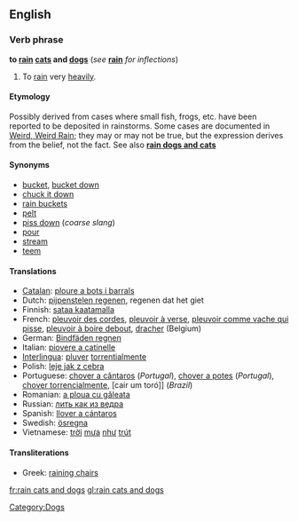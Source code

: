 ==English==
===Verb phrase===
'''to [[rain]] [[cat]]s and [[dog]]s''' (''see'' '''[[rain]]''' ''for inflections'')

#{{idiom}} To [[rain]] very [[heavily]].

====Etymology====
Possibly derived from cases where small fish, frogs, etc. have been reported to be deposited in rainstorms. Some cases are documented in [http://paranormal.about.com/library/weekly/aa082602a.htm Weird, Weird Rain]; they may or may not be true, but the expression derives from the belief, not the fact.  See also '''[[rain dogs and cats]]'''

====Synonyms====
*[[bucket]], [[bucket down]]
*[[chuck it down]]
*[[rain buckets]]
*[[pelt]]
*[[piss down]] (''coarse slang'')
*[[pour]]
*[[stream]]
*[[teem]]

====Translations====
*[[Catalan]]: [[ploure a bots i barrals]]
*Dutch: [[pijpenstelen regenen]], regenen dat het giet
*Finnish: [[sataa kaatamalla]]
*French: [[pleuvoir des cordes]], [[pleuvoir à verse]], [[pleuvoir comme vache qui pisse]], [[pleuvoir à boire debout]], [[dracher]] (Belgium)
*German: [[Bindfäden regnen]]
*Italian: [[piovere a catinelle]]
*[[Interlingua]]: [[pluver]] [[torrentialmente]]
*Polish: [[leje jak z cebra]]
*Portuguese: [[chover a cântaros]] (''Portugal''), [[chover a potes]] (''Portugal''), [[chover torrencialmente]], [cair um toró]] (''Brazil'')
*Romanian: [[a ploua cu găleata]]
*Russian: [[лить как из ведра]]
*Spanish: [[llover a cántaros]]
*Swedish: [[ösregna]]
*Vietnamese: [[trời]] [[mưa]] [[như]] [[trút]]

====Transliterations====
{{rfc|invalid heading - include this on the appropriate Greek page}}
*Greek: [[raining chairs]]

[[Category:Dogs]]

[[fr:rain cats and dogs]]
[[gl:rain cats and dogs]]